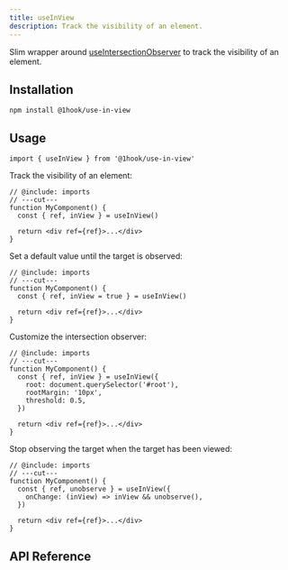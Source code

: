 ```yaml
---
title: useInView
description: Track the visibility of an element.
---
```


Slim wrapper around [useIntersectionObserver](./use-intersection-observer) to track the visibility of an element.

## Installation

```package-install
npm install @1hook/use-in-view
```

## Usage

```tsx twoslash include imports
import { useInView } from '@1hook/use-in-view'
```

Track the visibility of an element:

```tsx twoslash
// @include: imports
// ---cut---
function MyComponent() {
  const { ref, inView } = useInView()

  return <div ref={ref}>...</div>
}
```

Set a default value until the target is observed:

```tsx twoslash
// @include: imports
// ---cut---
function MyComponent() {
  const { ref, inView = true } = useInView()

  return <div ref={ref}>...</div>
}
```

Customize the intersection observer:

```tsx twoslash
// @include: imports
// ---cut---
function MyComponent() {
  const { ref, inView } = useInView({
    root: document.querySelector('#root'),
    rootMargin: '10px',
    threshold: 0.5,
  })

  return <div ref={ref}>...</div>
}
```

Stop observing the target when the target has been viewed:

```tsx twoslash
// @include: imports
// ---cut---
function MyComponent() {
  const { ref, unobserve } = useInView({
    onChange: (inView) => inView && unobserve(),
  })

  return <div ref={ref}>...</div>
}
```

## API Reference

<AutoTypeTable
  name="UseInViewOptions"
  description="Options for the useInView hook."
  path="packages/use-in-view/src/index.ts"
/>

<AutoTypeTable
  name="UseInViewReturn"
  description="Return value for the useInView hook."
  path="packages/use-in-view/src/index.ts"
/>
